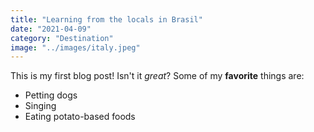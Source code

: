 ```yaml
---
title: "Learning from the locals in Brasil"
date: "2021-04-09"
category: "Destination"
image: "../images/italy.jpeg"
---
```

This is my first blog post! Isn't it *great*?
Some of my **favorite** things are:
* Petting dogs
* Singing
* Eating potato-based foods